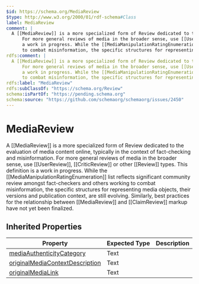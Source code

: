 ```yaml
---
$id: https://schema.org/MediaReview
$type: http://www.w3.org/2000/01/rdf-schema#Class
label: MediaReview
comment: |
  A [[MediaReview]] is a more specialized form of Review dedicated to the evaluation of media content online, typically in the context of fact-checking and misinformation.
      For more general reviews of media in the broader sense, use [[UserReview]], [[CriticReview]] or other [[Review]] types. This definition is
      a work in progress. While the [[MediaManipulationRatingEnumeration]] list reflects significant community review amongst fact-checkers and others working
      to combat misinformation, the specific structures for representing media objects, their versions and publication context, are still evolving. Similarly, best practices for the relationship between [[MediaReview]] and [[ClaimReview]] markup have not yet been finalized.
rdfs:comment: |
  A [[MediaReview]] is a more specialized form of Review dedicated to the evaluation of media content online, typically in the context of fact-checking and misinformation.
      For more general reviews of media in the broader sense, use [[UserReview]], [[CriticReview]] or other [[Review]] types. This definition is
      a work in progress. While the [[MediaManipulationRatingEnumeration]] list reflects significant community review amongst fact-checkers and others working
      to combat misinformation, the specific structures for representing media objects, their versions and publication context, are still evolving. Similarly, best practices for the relationship between [[MediaReview]] and [[ClaimReview]] markup have not yet been finalized.
rdfs:label: "MediaReview"
rdfs:subClassOf: "https://schema.org/Review"
schema:isPartOf: "https://pending.schema.org"
schema:source: "https://github.com/schemaorg/schemaorg/issues/2450"
---
```


# MediaReview

A [[MediaReview]] is a more specialized form of Review dedicated to the evaluation of media content online, typically in the context of fact-checking and misinformation.
    For more general reviews of media in the broader sense, use [[UserReview]], [[CriticReview]] or other [[Review]] types. This definition is
    a work in progress. While the [[MediaManipulationRatingEnumeration]] list reflects significant community review amongst fact-checkers and others working
    to combat misinformation, the specific structures for representing media objects, their versions and publication context, are still evolving. Similarly, best practices for the relationship between [[MediaReview]] and [[ClaimReview]] markup have not yet been finalized.

## Inherited Properties

| Property | Expected Type | Description |
| --- | --- | --- |
| [mediaAuthenticityCategory](https://schema.org/mediaAuthenticityCategory) | Text |  |
| [originalMediaContextDescription](https://schema.org/originalMediaContextDescription) | Text |  |
| [originalMediaLink](https://schema.org/originalMediaLink) | Text |  |
